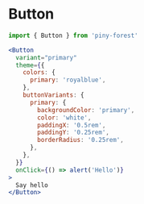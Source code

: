 # Button

```js
import { Button } from 'piny-forest'
```

```jsx live
<Button
  variant="primary"
  theme={{
    colors: {
      primary: 'royalblue',
    },
    buttonVariants: {
      primary: {
        backgroundColor: 'primary',
        color: 'white',
        paddingX: '0.5rem',
        paddingY: '0.25rem',
        borderRadius: '0.25rem',
      },
    },
  }}
  onClick={() => alert('Hello')}
>
  Say hello
</Button>
```
